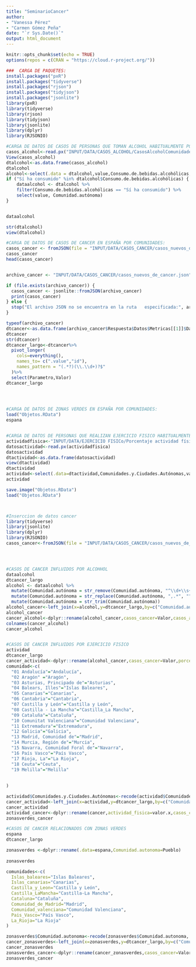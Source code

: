 ```yaml
---
title: "SeminarioCancer"
author: 
- "Vanessa Pérez"
- "Carmen Gómez Peña"
date: "`r Sys.Date()`"
output: html_document
---
```



```r
knitr::opts_chunk$set(echo = TRUE)
options(repos = c(CRAN = "https://cloud.r-project.org/"))
```

```r


###  CARGA DE PAQUETES:
install.packages("pxR")
install.packages("tidyverse")
install.packages("rjson")
install.packages("tidyjson")
install.packages("jsonlite")
library(pxR)
library(tidyverse)
library(rjson)
library(tidyjson)
library(jsonlite)
library(dplyr)
library(RJSONIO)

#CARGA DE DATOS DE CASOS DE PERSONAS QUE TOMAN ALCOHOL HABITUALMENTE POR COMUNIDADES:
casos_alcohol<-read.px("INPUT/DATA/CASOS_ALCOHOL/CasosAlcoholComunidades.px")
View(casos_alcohol)
dtalcohol<-as.data.frame(casos_alcohol)
dtalcohol
alcohol<-select(.data = dtalcohol,value,Consumo.de.bebidas.alcohólicas,Comunidad.autónoma)
if ("Sí ha consumido" %in% dtalcohol$Consumo.de.bebidas.alcohólicas) {
    dataalcohol <- dtalcohol %>%
    filter(Consumo.de.bebidas.alcohólicas == "Sí ha consumido") %>%
    select(value, Comunidad.autónoma)
}


dataalcohol

str(dtalcohol)
view(dtalcohol)

#CARGA DE DATOS DE CASOS DE CANCER EN ESPAÑA POR COMUNIDADES:
casos_cancer <- fromJSON(file = "INPUT/DATA/CASOS_CANCER/casos_nuevos_de_cancer.json")
casos_cancer
head(casos_cancer)


archivo_cancer <- "INPUT/DATA/CASOS_CANCER/casos_nuevos_de_cancer.json"

if (file.exists(archivo_cancer)) {
  casos_cancer <- jsonlite::fromJSON(archivo_cancer)
  print(casos_cancer)
} else {
  stop("El archivo JSON no se encuentra en la ruta   especificada:", archivo_cancer)
}

typeof(archivo_cancer)
dtcancer<-as.data.frame(archivo_cancer$Respuesta$Datos$Metricas[[1]]$Datos)
dtcancer
str(dtcancer)
dtcancer_largo<-dtcancer%>%
  pivot_longer(
    cols=everything(),
    names_to= c(".value","id"),
    names_pattern = "(.*?)(\\.\\d+)?$"
  )%>%
  select(Parametro,Valor)
dtcancer_largo

    


#CARGA DE DATOS DE ZONAS VERDES EN ESPAÑA POR COMUNIDADES:
load("Objetos.RData")
espana


#CARGA DE DATOS DE PERSONAS QUE REALIZAN EJERCICIO FISICO HABITUALMENTE POR COMUNIDADES:
actividadfisica<-"INPUT/DATA/EJERCICIO FISICo/Porcentaje actividad física por comunidad.px"
datosactividad<-read.px(actividadfisica)
datosactividad
dtactividad<-as.data.frame(datosactividad)
view(dtactividad)
dtactividad
actividad<-select(.data=dtactividad,Comunidades.y.Ciudades.Autónomas,value)
actividad

save.image("Objetos.RData")
load("Objetos.RData")



#Inserccion de datos cancer 
library(tidyverse)
library(jsonlite)
library(dplyr)
library(RJSONIO)
casos_cancer<-fromJSON(file = "INPUT/DATA/CASOS_CANCER/casos_nuevos_de_cancer_por_comunidad.json")




#CASOS DE CANCER INFLUIDOS POR ALCOHHOL
dataalcohol
dtcancer_largo
alcohol <- dataalcohol %>%
  mutate(Comunidad.autónoma = str_remove(Comunidad.autónoma, "^\\d+\\s+")) %>%
  mutate(Comunidad.autónoma = str_replace(Comunidad.autónoma, ",.*", "")) %>% 
  mutate(Comunidad.autónoma = str_trim(Comunidad.autónoma))
alcohol_cancer<-left_join(x=alcohol,y=dtcancer_largo,by=c("Comunidad.autónoma"="Parametro"))
alcohol_cancer
cancer_alcohol<-dplyr::rename(alcohol_cancer,casos_cancer=Valor,casos_alcohol=value)
colnames(cancer_alcohol)  
cancer_alcohol


#CASOS DE CANCER INFLUIDOS POR EJERCICIO FISICO 
actividad
dtcancer_largo
cancer_actividad<-dplyr::rename(alcohol_cancer,casos_cancer=Valor,porcentaje_actividad=value)
comunidad<-c(
  "01 Andalucía"="Andalucía",
  "02 Aragón" ="Aragón",
  "03 Asturias, Principado de"="Asturias",
  "04 Balears, Illes"="Islas Baleares",
  "05 Canarias"="Canarias",
  "06 Cantabria"="Cantabria",
  "07 Castilla y León"="Castilla y León",
  "08 Castilla - La Mancha"="Castilla_La Mancha",
  "09 Cataluña"="Cataluña",
  "10 Comunitat Valenciana"="Comunidad Valenciana",
  "11 Extremadura"="Extremadura",
  "12 Galicia"="Galicia",
  "13 Madrid, Comunidad de"="Madrid",
  "14 Murcia, Región de"="Murcia",
  "15 Navarra, Comunidad Foral de"="Navarra",
  "16 País Vasco"="País Vasco",
  "17 Rioja, La"="La Rioja",
  "18 Ceuta"="Ceuta",
  "19 Melilla"="Melilla"
  
  
)

actividad$Comunidades.y.Ciudades.Autónomas<-recode(actividad$Comunidades.y.Ciudades.Autónomas,!!!comunidad)
cancer_actividad<-left_join(x=actividad,y=dtcancer_largo,by=c("Comunidades.y.Ciudades.Autónomas"="Parametro"))
cancer_actividad
actividad_cancer<-dplyr::rename(cancer,actividad_fisica=valor.x,casos_cancer=Valor.y)
zonasverdes_cancer

#CASOS DE CANCER RELACIONADOS CON ZONAS VERDES 
espana
dtcancer_largo

zonasverdes <-dplyr::rename(.data=espana,Comunidad.autonoma=Pueblo)
 
zonasverdes

comunidades<-c(
  Islas_baleares="Islas Baleares",
  Islas_canarias="Canarias",
  Castilla_y_Leon="Castilla y León",
  Castilla_LaMancha="Castilla-La Mancha",
  Cataluna="Cataluña",
  Comunidad_de_Madrid="Madrid",
  Comunidad_valenciana="Comunidad Valenciana",
  Pais_Vasco="País Vasco",
  La_Rioja="La Rioja"
)

zonasverdes$Comunidad.autonoma<-recode(zonasverdes$Comunidad.autonoma,!!!comunidades)
cancer_zonasverdes<-left_join(x=zonasverdes,y=dtcancer_largo,by=c("Comunidad.autonoma"="Parametro"))
cancer_zonasverdes
zonasverdes_cancer<-dplyr::rename(cancer_zonasverdes,casos_cancer=Valor)
zonasverdes_cancer

```